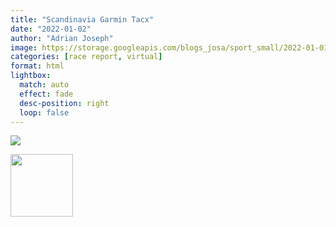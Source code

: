```yaml
---
title: "Scandinavia Garmin Tacx"
date: "2022-01-02"
author: "Adrian Joseph"
image: https://storage.googleapis.com/blogs_josa/sport_small/2022-01-01_SCANDINAVIA_GARMIN_TACX/img/00.png
categories: [race report, virtual]
format: html
lightbox:
  match: auto
  effect: fade
  desc-position: right
  loop: false
---
```

![](https://storage.googleapis.com/blogs_josa/sport_small/2022-01-01_SCANDINAVIA_GARMIN_TACX/img/00.png)






::: {layout-ncol=4}
![](https://storage.googleapis.com/blogs_josa/sport_small/2022-01-01_SCANDINAVIA_GARMIN_TACX/img/00.png){ width="100" group="hi" }


:::

